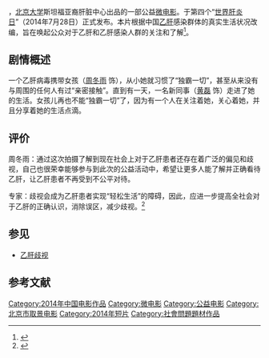 {{Infobox film
| name                          = 十分之一的幸福
| original_name <!-- 英文名 --> = 
| image                         = 
| caption                       = 公益
| director<!-- 导演 -->         = 宋航舰
| producer <!-- 制片 -->        = 
| producer_2                    = 张建敏
| writer  <!-- 编剧 -->         = 
| screenplay<!-- 剧本 -->       = 
| based on <!-- 原著著作 -->    = 
| starring <!-- 主演 -->        =  [[黄磊|黄磊]]、[[周冬雨|周冬雨]]
| cinematography <!-- 摄影 -->  = 
| Gaffer <!-- 燈光 -->          = 
| editing <!-- 剪辑 -->         = 
| music <!-- 音乐 -->           = 
| art director <!-- 美術 -->    = 
| costume consultant <!-- 造型設計 -->    =
| studio  <!-- 制片商 -->       = [[北京大学|北京大学]]斯坦福亚裔肝脏中心
| distributor <!-- 发行商 -->   = 
| released  <!-- 上映日期 -->   = {{CHNML}}2014年7月28日
| sarft_id <!-- 公映许可证号--> = 
| runtime  <!-- 片长时间 -->    =  3分28秒
| country  <!-- 产地 -->        = {{CHNML}}
| language                      = [[汉语普通话|汉语普通话]]
| budget  <!-- 预算花费 -->     = 
| gross  <!-- 票房 -->          =
| preceded_by <!-- 上一集 -->   = 
| imdb_id                       =
| cn_name = 
| tw_name = 
| hk_name = 
}}
{{engname|《十分之一的幸福》|The Lucky tenth}}，[[北京大学|北京大学]]斯坦福亚裔肝脏中心出品的一部公益[[微电影|微电影]]。于第四个“[[世界肝炎日|世界肝炎日]]”（2014年7月28日）正式发布。本片根据中国[[乙肝|乙肝]]感染群体的真实生活状况改编，旨在唤起公众对于乙肝和乙肝感染人群的关注和了解<ref>{{cite news|url=http://gongyi.qq.com/a/20140728/007383.htm|title= 黄磊周冬雨公益微电影《十分之一的幸福》今发布|date=2014-07-28|publisher=腾讯|accessdate=2016-03-20}}</ref>。

== 剧情概述 ==
一个乙肝病毒携带女孩（[[周冬雨|周冬雨]] 饰），从小她就习惯了“独霸一切”，甚至从来没有与周围的任何人有过“亲密接触”。直到有一天，一名新同事（[[黄磊|黄磊]] 饰）走进了她的生活。女孩儿再也不能“独霸一切”了，因为有一个人在关注着她，关心着她，并且分享着她的生活点滴。

== 评价 ==
周冬雨：通过这次拍摄了解到现在社会上对于乙肝患者还存在着广泛的偏见和歧视，自己也很荣幸能够参与到此次的公益活动中，希望让更多人能了解并正确看待乙肝，让乙肝患者不再受到不公平对待。

专家：歧视会成为乙肝患者实现“轻松生活”的障碍，因此，应进一步提高全社会对于乙肝的正确认识，消除误区，减少歧视。<ref>{{cite news|url=http://news.e23.cn/content/2014-07-29/2014072900582.html|title=周冬雨黄磊携手“十分之一的幸福”你我都错了其实乙肝携带者并不可怕！|date=2014-07-29|publisher=新华网|accessdate=2016-03-20|archive-url=https://web.archive.org/web/20170106035402/http://news.e23.cn/content/2014-07-29/2014072900582.html|archive-date=2017-01-06|dead-url=yes}}</ref>

== 参见 ==
* [[乙肝歧视|乙肝歧视]]

== 参考文献 ==
{{reflist}}

{{DEFAULTSORT:S十}}
[[Category:2014年中国电影作品|Category:2014年中国电影作品]]
[[Category:微电影|Category:微电影]]
[[Category:公益电影|Category:公益电影]]
[[Category:北京市取景电影|Category:北京市取景电影]]
[[Category:2014年短片|Category:2014年短片]]
[[Category:社會問題題材作品|Category:社會問題題材作品]]